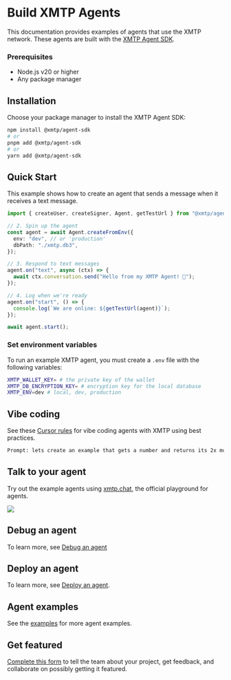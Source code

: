 # Build XMTP Agents

This documentation provides examples of agents that use the XMTP network. These agents are built with the [XMTP Agent SDK](https://github.com/xmtp/xmtp-js/tree/main/sdks/agent-sdk).

### Prerequisites

- Node.js v20 or higher
- Any package manager

## Installation

Choose your package manager to install the XMTP Agent SDK:

```bash
npm install @xmtp/agent-sdk
# or
pnpm add @xmtp/agent-sdk
# or
yarn add @xmtp/agent-sdk
```

## Quick Start

This example shows how to create an agent that sends a message when it receives a text message.

```ts
import { createUser, createSigner, Agent, getTestUrl } from "@xmtp/agent-sdk";

// 2. Spin up the agent
const agent = await Agent.createFromEnv({
  env: "dev", // or 'production'
  dbPath: "./xmtp.db3",
});

// 3. Respond to text messages
agent.on("text", async (ctx) => {
  await ctx.conversation.send("Hello from my XMTP Agent! 👋");
});

// 4. Log when we're ready
agent.on("start", () => {
  console.log(`We are online: ${getTestUrl(agent)}`);
});

await agent.start();
```

### Set environment variables

To run an example XMTP agent, you must create a `.env` file with the following variables:

```bash
XMTP_WALLET_KEY= # the private key of the wallet
XMTP_DB_ENCRYPTION_KEY= # encryption key for the local database
XMTP_ENV=dev # local, dev, production
```

## Vibe coding

See these [Cursor rules](https://github.com/ephemeraHQ/xmtp-agent-examples/blob/main/.cursor/rules/xmtp.mdc) for vibe coding agents with XMTP using best practices.

```bash
Prompt: lets create an example that gets a number and returns its 2x multiple (use claude max)
```

## Talk to your agent

Try out the example agents using [xmtp.chat](https://xmtp.chat), the official playground for agents.

![](https://github.com/ephemeraHQ/xmtp-agent-examples/raw/agent-sdk/examples/xmtp-gm/screenshot.png)


## Debug an agent

To learn more, see [Debug an agent](/agents/deploy/debug-agents)

## Deploy an agent

To learn more, see [Deploy an agent](/agents/deploy/deploy-agent).

## Agent examples

See the [examples](https://github.com/ephemeraHQ/xmtp-agent-examples) for more agent examples.

## Get featured


[Complete this form](https://docs.google.com/forms/d/e/1FAIpQLSfZ7JgOt4tw36dGLL9cEmw_y09VoE5_Knk7X6EnJd1IJ3CLEg/viewform) to tell the team about your project, get feedback, and collaborate on possibly getting it featured.

